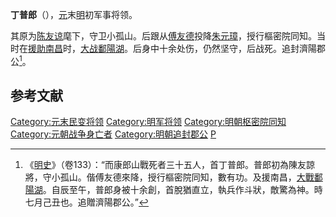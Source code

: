 '''丁普郎'''（{{bd|？||1363年||catIdx=T}}），[[元|元]]末[[明|明]]初军事将领。

其原为[[陈友谅|陈友谅]]麾下，守卫小孤山。后跟从[[傅友德|傅友德]]投降[[朱元璋|朱元璋]]，授行樞密院同知。当时在[[洪都之战|援助南昌]]时，[[鄱陽湖之戰|大战鄱陽湖]]。后身中十余处伤，仍然坚守，后战死。追封濟陽郡公<ref>《[[明史|明史]]》（卷133）：“而康郎山戰死者三十五人，首丁普郎。普郎初為陳友諒將，守小孤山。偕傅友德來降，授行樞密院同知，數有功。及援南昌，[[鄱陽湖之戰|大戰鄱陽湖]]。自辰至午，普郎身被十余創，首脫猶直立，執兵作斗狀，敵驚為神。時七月己丑也。追贈濟陽郡公。”</ref>。

==参考文献==
{{wikisource|明史/卷133}}
<div class="references-small">
<references></references>
</div>

{{元朝人物小作品}}
{{DEFAULTSORT:D}}
[[Category:元末民变将领|Category:元末民变将领]]
[[Category:明军将领|Category:明军将领]]
[[Category:明朝枢密院同知|Category:明朝枢密院同知]]
[[Category:元朝战争身亡者|Category:元朝战争身亡者]]
[[Category:明朝追封郡公|Category:明朝追封郡公]]
[[Category:丁姓|P]]